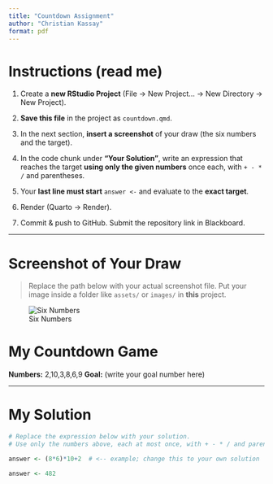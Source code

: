 ---
title: "Countdown Assignment"
author: "Christian Kassay"
format: pdf
---

# Instructions (read me)

1.  Create a **new RStudio Project** (File → New Project… → New Directory → New Project).

2.  **Save this file** in the project as `countdown.qmd`.

3.  In the next section, **insert a screenshot** of your draw (the six numbers and the target).

4.  In the code chunk under **“Your Solution”**, write an expression that reaches the target **using only the given numbers** once each, with `+ - * /` and parentheses.

5.  Your **last line must start** `answer <-` and evaluate to the **exact target**.

6.  Render (Quarto → Render).

7.  Commit & push to GitHub. Submit the repository link in Blackboard.

------------------------------------------------------------------------

# Screenshot of Your Draw

> Replace the path below with your actual screenshot file. Put your image inside a folder like `assets/` or `images/` in **this** project.

![Six Numbers](images/Screenshot.jpeg)

# My Countdown Game

**Numbers:** 2,10,3,8,6,9 **Goal:** (write your goal number here)

------------------------------------------------------------------------

# My Solution

```{r}
# Replace the expression below with your solution.
# Use only the numbers above, each at most once, with + - * / and parentheses.

answer <- (8*6)*10+2  # <-- example; change this to your own solution

answer <- 482
```
